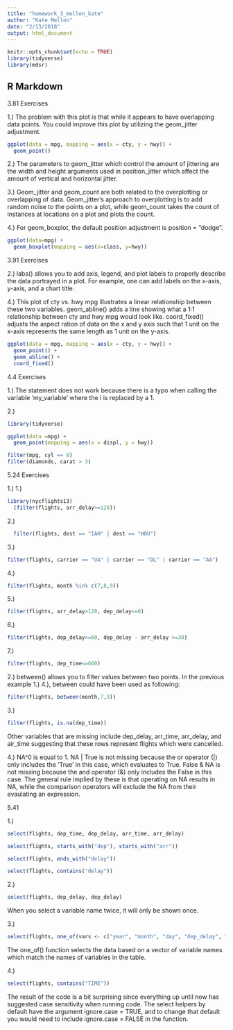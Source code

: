 ```yaml
---
title: "homework_3_mellon_kate"
author: "Kate Mellon"
date: "2/13/2018"
output: html_document
---
```


```r
knitr::opts_chunk$set(echo = TRUE)
library(tidyverse)
library(mdsr)
```

## R Markdown

3.81 Exercises

1.) The problem with this plot is that while it appears to have overlapping data points. You could improve this plot by utilizing the geom_jitter adjustment. 

```r
ggplot(data = mpg, mapping = aes(x = cty, y = hwy)) + 
  geom_point()
```

2.) The parameters to geom_jitter which control the amount of jittering are the width and height arguments used in position_jitter which affect the amount of vertical and horizontal jitter.

3.) Geom_jitter and geom_count are both related to the overplotting or overlapping of data. Geom_jitter's approach to overplotting is to add random noise to the points on a plot, while geom_count takes the count of instances at locations on a plot and plots the count. 

4.) For geom_boxplot, the default position adjustment is position = "dodge".

```r
ggplot(data=mpg) +
  geom_boxplot(mapping = aes(x=class, y=hwy))
```

3.91 Exercises

2.) labs() allows you to add axis, legend, and plot labels to properly describe the data portrayed in a plot. For example, one can add labels on the x-axis, y-axis, and a chart title. 

4.) This plot of cty vs. hwy mpg illustrates a linear relationship between these two variables. geom_abline() adds a line showing what a 1:1 relationship between cty and hwy mpg would look like. coord_fixed() adjusts the aspect ration of data on the x and y axis such that 1 unit on the x-axis represents the same length as 1 unit on the y-axis.

```r
ggplot(data = mpg, mapping = aes(x = cty, y = hwy)) +
  geom_point() + 
  geom_abline() +
  coord_fixed()
```

4.4 Exercises

1.) The statement does not work because there is a typo when calling the variable 'my_variable' where the i is replaced by a 1. 

2.) 

```r
library(tidyverse)

ggplot(data =mpg) + 
  geom_point(mapping = aes(x = displ, y = hwy)) 

filter(mpg, cyl == 8) 
filter(diamonds, carat > 3)
```

5.24 Exercises

1.) 
  1.) 

```r
library(nycflights13)
  (filter(flights, arr_delay>=120))
```

  2.) 
```r
  filter(flights, dest == "IAH" | dest == "HOU")
```
  
  3.)
```r
filter(flights, carrier == "UA" | carrier == "DL" | carrier == "AA")
```
  
  4.) 
```r
filter(flights, month %in% c(7,8,9))
```
  
  5.) 
```r
filter(flights, arr_delay>120, dep_delay<=0)
```
  
  6.) 
```r
filter(flights, dep_delay>=60, dep_delay - arr_delay >=30)
```
  
  7.)
```r
filter(flights, dep_time<=600)
```
  
2.) between() allows you to filter values between two points. In the previous example 1.) 4.), between could have been used as following:

```r
filter(flights, between(month,7,9))
```

3.)
```r
filter(flights, is.na(dep_time))
```

Other variables that are missing include dep_delay, arr_time, arr_delay, and air_time suggesting that these rows represent flights which were cancelled. 

4.) NA^0 is equal to 1. NA | True is not missing because the or operator (|) only includes the 'True' in this case, which evaluates to True. False & NA is not missing because the and operator (&) only includes the False in this case. The general rule implied by these is that operating on NA results in NA, while the comparison operators will exclude the NA from their evaulating an expression. 


5.41

1.) 
```r
select(flights, dep_time, dep_delay, arr_time, arr_delay)
```


```r
select(flights, starts_with("dep"), starts_with("arr"))
```


```r
select(flights, ends_with("delay"))
```


```r
select(flights, contains("delay"))
```

2.) 

```r
select(flights, dep_delay, dep_delay)
```

When you select a variable name twice, it will only be shown once. 

3.) 

```r

select(flights, one_of(vars <- c("year", "month", "day", "dep_delay", "arr_delay")))
```

The one_of() function selects the data based on a vector of variable names which match the names of variables in the table.

4.) 
```r
select(flights, contains("TIME"))
```

The result of the code is a bit surprising since everything up until now has suggested case sensitivity when running code. The select helpers by default have the argument ignore.case = TRUE, and to change that default you would need to include ignore.case = FALSE in the function. 

